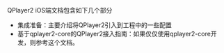 QPlayer2 iOS端文档包含如下几个部分

- 集成准备：主要介绍将QPlayer2引入到工程中的一些配置
- 基于qplayer2-core的QPlayer2接入指南：如果仅仅使用qplayer2-core开发，则参考这个文档。